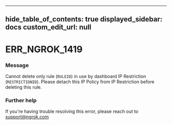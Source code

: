 
---
hide_table_of_contents: true
displayed_sidebar: docs
custom_edit_url: null
---


# ERR_NGROK_1419

### Message
Cannot delete only rule (`RULEID`) in use by dashboard IP Restriction (`RESTRICTIONID`). Please detach this IP Policy from IP Restriction before deleting this rule.

### Further help
If you're having trouble resolving this error, please reach out to [support@ngrok.com](mailto:support@ngrok.com?subject=Help%20with%20ERR_NGROK_1419)


<ErrorDetails error='err_ngrok_1419' />
